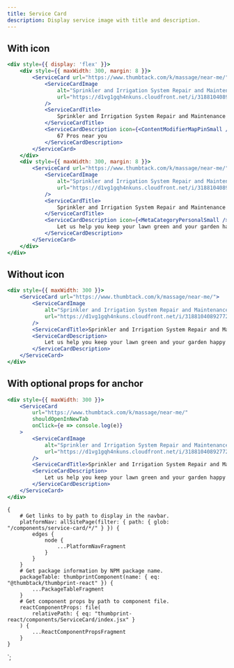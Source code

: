 ```yaml
---
title: Service Card
description: Display service image with title and description.
---
```



<ComponentHeader data={props.data} />

## With icon

```jsx
<div style={{ display: 'flex' }}>
    <div style={{ maxWidth: 300, margin: 8 }}>
        <ServiceCard url="https://www.thumbtack.com/k/massage/near-me/">
            <ServiceCardImage
                alt="Sprinkler and Irrigation System Repair and Maintenance"
                url="https://d1vg1gqh4nkuns.cloudfront.net/i/318810408927723609/small/standard/hero"
            />
            <ServiceCardTitle>
                Sprinkler and Irrigation System Repair and Maintenance
            </ServiceCardTitle>
            <ServiceCardDescription icon={<ContentModifierMapPinSmall />}>
                67 Pros near you
            </ServiceCardDescription>
        </ServiceCard>
    </div>
    <div style={{ maxWidth: 300, margin: 8 }}>
        <ServiceCard url="https://www.thumbtack.com/k/massage/near-me/">
            <ServiceCardImage
                alt="Sprinkler and Irrigation System Repair and Maintenance"
                url="https://d1vg1gqh4nkuns.cloudfront.net/i/318810408927723609/small/standard/hero"
            />
            <ServiceCardTitle>
                Sprinkler and Irrigation System Repair and Maintenance
            </ServiceCardTitle>
            <ServiceCardDescription icon={<MetaCategoryPersonalSmall />}>
                Let us help you keep your lawn green and your garden happy and healthy.
            </ServiceCardDescription>
        </ServiceCard>
    </div>
</div>
```

## Without icon

```jsx
<div style={{ maxWidth: 300 }}>
    <ServiceCard url="https://www.thumbtack.com/k/massage/near-me/">
        <ServiceCardImage
            alt="Sprinkler and Irrigation System Repair and Maintenance"
            url="https://d1vg1gqh4nkuns.cloudfront.net/i/318810408927723609/small/standard/hero"
        />
        <ServiceCardTitle>Sprinkler and Irrigation System Repair and Maintenance</ServiceCardTitle>
        <ServiceCardDescription>
            Let us help you keep your lawn green and your garden happy and healthy.
        </ServiceCardDescription>
    </ServiceCard>
</div>
```

## With optional props for anchor

```jsx
<div style={{ maxWidth: 300 }}>
    <ServiceCard
        url="https://www.thumbtack.com/k/massage/near-me/"
        shouldOpenInNewTab
        onClick={e => console.log(e)}
    >
        <ServiceCardImage
            alt="Sprinkler and Irrigation System Repair and Maintenance"
            url="https://d1vg1gqh4nkuns.cloudfront.net/i/318810408927723609/small/standard/hero"
        />
        <ServiceCardTitle>Sprinkler and Irrigation System Repair and Maintenance</ServiceCardTitle>
        <ServiceCardDescription>
            Let us help you keep your lawn green and your garden happy and healthy.
        </ServiceCardDescription>
    </ServiceCard>
</div>
```

<ComponentFooter data={props.data} />

    {
        # Get links to by path to display in the navbar.
        platformNav: allSitePage(filter: { path: { glob: "/components/service-card/*/" } }) {
            edges {
                node {
                    ...PlatformNavFragment
                }
            }
        }
        # Get package information by NPM package name.
        packageTable: thumbprintComponent(name: { eq: "@thumbtack/thumbprint-react" }) {
            ...PackageTableFragment
        }
        # Get component props by path to component file.
        reactComponentProps: file(
            relativePath: { eq: "thumbprint-react/components/ServiceCard/index.jsx" }
        ) {
            ...ReactComponentPropsFragment
        }
    }
`;
